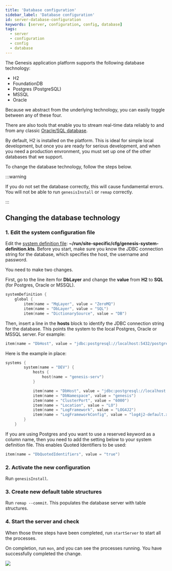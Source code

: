 ```yaml
---
title: 'Database configuration'
sidebar_label: 'Database configuration'
id: server-database-configuration
keywords: [server, configuration, config, database]
tags:
  - server
  - configuration
  - config
  - database
---
```



The Genesis application platform supports the following database technology:

* H2
* FoundationDB
* Postgres (PostgreSQL)
* MSSQL
* Oracle

Because we abstract from the underlying technology, you can easily toggle between any of these four.

There are also tools that enable you to stream real-time data reliably to and from any classic [Oracle/SQL database](../../../database/database-technology/sql/).

By default, H2 is installed on the platform. This is ideal for simple local development, but once you are ready for serious development, and when you need a production envronment, you must set up one of the other databases that we support. 

To change the database technology, follow the steps below.

:::warning 

If you do not set the database correctly, this will cause fundamental errors. You will not be able to run `genesisInstall` or `remap` correctly.

:::

## Changing the database technology

### 1. Edit the system configuration file

Edit the [system definition file](../../../server/configuring-runtime/system-definitions/): **\~/run/site-specific/cfg/genesis-system-definition.kts**. Before you start, make sure you know the JDBC connection string for the database, which specifies the host, the username and password.

You need to make two changes.

First, go to the line item for **DbLayer** and change the **value** from **H2** to **SQL** (for Postgres, Oracle or MSSQL).

```kotlin
systemDefinition {
    global {
        item(name = "MqLayer", value = "ZeroMQ")
        item(name = "DbLayer", value = "SQL")
        item(name = "DictionarySource", value = "DB")

```


Then, insert a line in the **hosts** block to identify the JDBC connection string for the database. This points the system to the local Postgres, Oracle or MSSQL server. For example:

```kotlin
item(name = "DbHost", value = "jdbc:postgresql://localhost:5432/postgres?user=postgres&password=Password5432")
```

Here is the example in place:

```kotlin
systems {
        system(name = "DEV") {
            hosts {
                host(name = "genesis-serv")
            }

            item(name = "DbHost", value = "jdbc:postgresql://localhost:5432/postgres?user=postgres&password=Password5432")
            item(name = "DbNamespace", value = "genesis")
            item(name = "ClusterPort", value = "6000")
            item(name = "Location", value = "LO")
            item(name = "LogFramework", value = "LOG4J2")
            item(name = "LogFrameworkConfig", value = "log4j2-default.xml")
        }
    }
```

If you are using Postgres and you want to use a reserved keyword as a column name, then you need to add the setting below to your system definition file. This enables Quoted Identifiers to be used:

```kotlin
item(name = "DbQuotedIdentifiers", value = "true")
```

### 2. Activate the new configuration

Run `genesisInstall`.

### 3. Create new default table structures

Run `remap --commit`. This populates the database server with table structures.

### 4. Start the server and check

When those three steps have been completed, run `startServer` to start all the processes.

On completion, run `mon`, and you can see the processes running. You have successfully completed the change.

![](/img/mon-processes-running.png)
